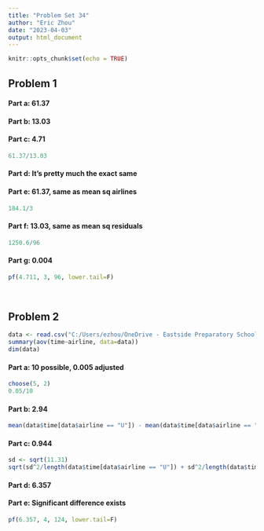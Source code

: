 ---
title: "Problem Set 34"
author: "Eric Zhou"
date: "2023-04-03"
output: html_document
---

```{r setup, include=FALSE}
knitr::opts_chunk$set(echo = TRUE)
```


## **Problem 1**
#### **Part a**: 61.37
#### **Part b**: 13.03
#### **Part c**: 4.71
```{r}
61.37/13.03
```

#### **Part d**: It's pretty much the exact same
#### **Part e**: 61.37, same as mean sq airlines
```{r}
184.1/3
```

#### **Part f**: 13.03, same as mean sq residuals
```{r}
1250.6/96
```

#### **Part g**: 0.004
```{r}
pf(4.711, 3, 96, lower.tail=F)
```


<br>

## **Problem 2**
```{r}
data <- read.csv("C:/Users/ezhou/OneDrive - Eastside Preparatory School/Documents/Eric/2022 - 2023/3 Spring/D Stats/airdelays.csv")
summary(aov(time~airline, data=data))
dim(data)
```

#### **Part a**: 10 possible, 0.005 adjusted
```{r}
choose(5, 2)
0.05/10
```

#### **Part b**: 2.94
```{r}
mean(data$time[data$airline == "U"]) - mean(data$time[data$airline == "H"])
```

#### **Part c**: 0.944
```{r}
sd <- sqrt(11.31)
sqrt(sd^2/length(data$time[data$airline == "U"]) + sd^2/length(data$time[data$airline == "H"]))
```

#### **Part d**: 6.357
#### **Part e**: Significant difference exists
```{r}
pf(6.357, 4, 124, lower.tail=F)
```

